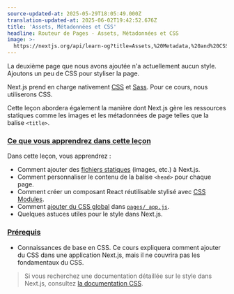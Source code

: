 ```yaml
---
source-updated-at: 2025-05-29T18:05:49.000Z
translation-updated-at: 2025-06-02T19:42:52.676Z
title: 'Assets, Métadonnées et CSS'
headline: Routeur de Pages - Assets, Métadonnées et CSS
image: >-
  https://nextjs.org/api/learn-og?title=Assets,%20Metadata,%20and%20CSS&amp;chapter=10
---
```


La deuxième page que nous avons ajoutée n'a actuellement aucun style. Ajoutons un peu de CSS pour styliser la page.

Next.js prend en charge nativement [CSS](/docs/basic-features/built-in-css-support) et [Sass](/docs/basic-features/built-in-css-support#sass-support). Pour ce cours, nous utiliserons CSS.

Cette leçon abordera également la manière dont Next.js gère les ressources statiques comme les images et les métadonnées de page telles que la balise `<title>`.

### [Ce que vous apprendrez dans cette leçon](#what-youll-learn-in-this-lesson)

Dans cette leçon, vous apprendrez :

*   Comment ajouter des [fichiers statiques](/docs/basic-features/static-file-serving) (images, etc.) à Next.js.
*   Comment personnaliser le contenu de la balise `<head>` pour chaque page.
*   Comment créer un composant React réutilisable stylisé avec [CSS Modules](/docs/basic-features/built-in-css-support#adding-component-level-css).
*   Comment [ajouter du CSS global](/docs/basic-features/built-in-css-support#adding-a-global-stylesheet) dans [`pages/_app.js`](/docs/advanced-features/custom-app).
*   Quelques astuces utiles pour le style dans Next.js.

### [Prérequis](#prerequisites)

*   Connaissances de base en CSS. Ce cours expliquera comment ajouter du CSS dans une application Next.js, mais il ne couvrira pas les fondamentaux du CSS.

> Si vous recherchez une documentation détaillée sur le style dans Next.js, consultez [la documentation CSS](/docs/basic-features/built-in-css-support).